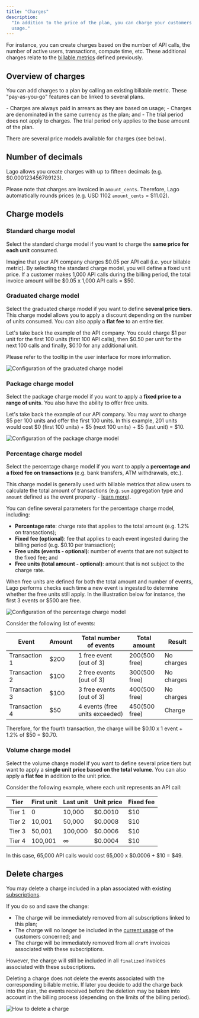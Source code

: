 ```yaml
---
title: "Charges"
description:
  "In addition to the price of the plan, you can charge your customers for
  usage."
---
```


For instance, you can create charges based on the number of API calls, the
number of active users, transactions, compute time, etc. These additional
charges relate to the [billable metrics](/docs/guide/billable-metrics/overview)
defined previously.

## Overview of charges[](#overview-of-charges "Direct link to heading")

You can add charges to a plan by calling an existing billable metric. These
"pay-as-you-go" features can be linked to several plans.

<Info>
  - Charges are always paid in arrears as they are based on usage; 
  - Charges are denominated in the same currency as the plan; and 
  - The trial period does not apply to charges. The trial period only applies to the base amount of the plan.

</Info>

There are several price models available for charges (see below).

## Number of decimals[](#number-of-decimals "Direct link to heading")

Lago allows you create charges with up to fifteen decimals (e.g.
$0.000123456789123).

Please note that charges are invoiced in `amount_cents`. Therefore, Lago
automatically rounds prices (e.g. USD 1102 `amount_cents` \= $11.02).

## Charge models[](#charge-models "Direct link to heading")

### Standard charge model[](#standard-charge-model "Direct link to heading")

Select the standard charge model if you want to charge the **same price for each
unit** consumed.

Imagine that your API company charges $0.05 per API call (i.e. your billable
metric). By selecting the standard charge model, you will define a fixed unit
price. If a customer makes 1,000 API calls during the billing period, the total
invoice amount will be $0.05 x 1,000 API calls = $50.

### Graduated charge model[](#graduated-charge-model "Direct link to heading")

Select the graduated charge model if you want to define **several price tiers**.
This charge model allows you to apply a discount depending on the number of
units consumed. You can also apply a **flat fee** to an entire tier.

Let's take back the example of the API company. You could charge $1 per unit for
the first 100 units (first 100 API calls), then $0.50 per unit for the next 100
calls and finally, $0.10 for any additional unit.

Please refer to the tooltip in the user interface for more information.

![Configuration of the graduated charge model](/images/graduated-charge-pricing-model-65dd3d428a7a5aaeb486e851adf029e7.png)

### Package charge model[](#package-charge-model "Direct link to heading")

Select the package charge model if you want to apply a **fixed price to a range
of units**. You also have the ability to offer free units.

Let's take back the example of our API company. You may want to charge $5 per
100 units and offer the first 100 units. In this example, 201 units would cost
$0 (first 100 units) + $5 (next 100 units) + $5 (last unit) = $10.

![Configuration of the package charge model](/images/package-pricing-charge-model-ff1836a27a037aaf14819bbdb70c836b.png)

### Percentage charge model[](#percentage-charge-model "Direct link to heading")

Select the percentage charge model if you want to apply a **percentage and a
fixed fee on transactions** (e.g. bank transfers, ATM withdrawals, etc.).

This charge model is generally used with billable metrics that allow users to
calculate the total amount of transactions (e.g. `sum` aggregation type and
`amount` defined as the event property -
[learn more](/docs/guide/billable-metrics/aggregation-types#2-sum)).

You can define several parameters for the percentage charge model, including:

- **Percentage rate**: charge rate that applies to the total amount (e.g. 1.2%
  on transactions);
- **Fixed fee (optional)**: fee that applies to each event ingested during the
  billing period (e.g. $0.10 per transaction);
- **Free units (events - optional)**: number of events that are not subject to
  the fixed fee; and
- **Free units (total amount - optional)**: amount that is not subject to the
  charge rate.

When free units are defined for both the total amount and number of events, Lago
performs checks each time a new event is ingested to determine whether the free
units still apply. In the illustration below for instance, the first 3 events or
$500 are free.

![Configuration of the percentage charge model](/images/percentage-model-b2657bc04ac57c27cfe3bc3b830fd8dc.png)

Consider the following list of events:

| Event         | Amount | Total number of events         | Total amount     | Result     |
| ------------- | ------ | ------------------------------ | ---------------- | ---------- |
| Transaction 1 | $200   | 1 free event (out of 3)        | $200 ($500 free) | No charges |
| Transaction 2 | $100   | 2 free events (out of 3)       | $300 ($500 free) | No charges |
| Transaction 3 | $100   | 3 free events (out of 3)       | $400 ($500 free) | No charges |
| Transaction 4 | $50    | 4 events (free units exceeded) | $450 ($500 free) | Charge     |

Therefore, for the fourth transaction, the charge will be $0.10 x 1 event + 1.2%
of $50 = $0.70.

### Volume charge model[](#volume-charge-model "Direct link to heading")

Select the volume charge model if you want to define several price tiers but
want to apply a **single unit price based on the total volume**. You can also
apply a **flat fee** in addition to the unit price.

Consider the following example, where each unit represents an API call:

| Tier   | First unit | Last unit | Unit price | Fixed fee |
| ------ | ---------- | --------- | ---------- | --------- |
| Tier 1 | 0          | 10,000    | $0.0010    | $10       |
| Tier 2 | 10,001     | 50,000    | $0.0008    | $10       |
| Tier 3 | 50,001     | 100,000   | $0.0006    | $10       |
| Tier 4 | 100,001    | ∞         | $0.0004    | $10       |

In this case, 65,000 API calls would cost 65,000 x $0.0006 + $10 = $49.

## Delete charges[](#delete-charges "Direct link to heading")

You may delete a charge included in a plan associated with existing
[subscriptions](/docs/guide/plans/subscription).

If you do so and save the change:

- The charge will be immediately removed from all subscriptions linked to this
  plan;
- The charge will no longer be included in the
  [current usage](/docs/api/customer%5Fusage/customer-usage-object) of the
  customers concerned; and
- The charge will be immediately removed from all `draft` invoices associated
  with these subscriptions.

However, the charge will still be included in all `finalized` invoices
associated with these subscriptions.

<Info>
  Deleting a charge does not delete the events associated with the corresponding
  billable metric. If later you decide to add the charge back into the plan, the
  events received before the deletion may be taken into account in the billing
  process (depending on the limits of the billing period).
</Info>

![How to delete a charge](/images/charges-delete-e8b82428bc7fe73f40f419fb6ee88dab.png)

